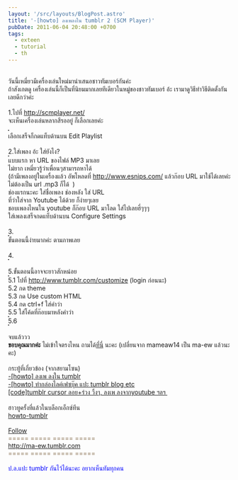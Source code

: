 ```yaml
---
layout: '/src/layouts/BlogPost.astro'
title: '-[howto] ลงเพลงใน tumblr 2 (SCM Player)'
pubDate: 2011-06-04 20:48:00 +0700
tags:
  - exteen
  - tutorial
  - th
---
```

<div><br />วันนี้เหมี่ยวมีเครื่องเล่นใหม่มานำเสนอชาวทัมเบอร์กันค่ะ<br />ถ้าสังเกตดู
  เครื่องเล่นนี้ก็เป็นที่นิยมมากเลยทีเดียวในหมู่ของชาวทัมเบอร์ อ้ะ
  เรามาดูวิธีทำวิธีติดตั้งกันเลยดีกว่าค่ะ<br /><br />1.ไปที่&nbsp;<a href="http://scmplayer.net/" target="_blank"
    rel="nofollow noopener">http://scmplayer.net/</a><br />จะเห็นเครื่องเล่นหลากสีรออยู่ ก็เลือกเลยค่ะ<br /><img
    src="http://upic.me/i/gz/1step.jpg" alt="" border="1" />&nbsp;<br />เลือกเสร็จก็กดแท็บด้านบน Edit
  Playlist<br /><br />2.ใส่เพลง&nbsp;อ้ะ ใส่ยังไง?<br /><img src="http://upic.me/i/pw/2step.jpg" alt=""
    border="1" /><br />แบบแรก
  หา URL ของไฟล์ MP3 มาเลย<br />ไม่ยาก เหมี่ยวรู้ว่าเพื่อนๆสามารถหาได้&nbsp;&nbsp;<img style="display: inline;"
    src="http://www.siamzone.com/board/smile/smile.gif" alt="" border="0" /><br />(ถ้ามีเพลงอยู่ในเครื่องแล้ว
  อัพโหลดที่&nbsp;<a href="http://www.esnips.com/" target="_blank"
    rel="nofollow noopener">http://www.esnips.com/</a>&nbsp;แล้วก๊อบ URL มาใช้ได้เลยค่ะ ไม่ต้องเป็น url .mp3
  ก็ได้&nbsp;&nbsp;<img style="display: inline;" src="http://www.siamzone.com/board/smile/bigsmile.gif" alt=""
    border="0" />)<br />ช่องแรกนะคะ
  ใส่ชื่อเพลง&nbsp;ช่องหลัง ใส่ URL<br />ที่ว่าใส่จาก Youtube ได้ด้วย
  ก็ง่ายๆเลย<br />ชอบเพลงไหนใน youtube ก็ก๊อบ URL มาโลด ใส่ไปเลยฮี่ๆๆๆ<br />ใส่เพลงเสร็จกดแท็บด้านบน Configure
  Settings<br /><br />3.<br /><img src="http://upic.me/i/6x/3step.jpg" alt="" border="1" /><br />ขั้นตอนนี้ง่ายมากค่ะ
  ตามภาพเลย<br /><br />4.<br /><img src="http://upic.me/i/69/4step.jpg" alt=""
    border="1" /><br /><br />5.ขั้นตอนนี้อาจจะยาวสักหน่อย<br /><img src="http://upic.me/i/kz/5step.jpg" alt=""
    border="1" /><br />5.1
  ไปที่&nbsp;<a href="http://www.tumblr.com/customize" target="_blank"
    rel="nofollow noopener">http://www.tumblr.com/customize</a>&nbsp;(login ก่อนนะ)<br />5.2 กด theme<br />5.3 กด Use
  custom HTML<br />5.4 กด ctrl+f ใส่คำว่า <br />5.5 ใส่โค้ดที่ก๊อบมาหลังคำว่า <br /><img
    src="http://upic.me/i/w9/6step.jpg" alt="" border="1" /><br />5.6&nbsp;<br /><img
    src="http://upic.me/i/ie/7step.jpg" alt=""
    border="1" /><br /><br />จบแล้ววว<br /><strong>ขอบคุณมากค่ะ</strong>&nbsp;ไม่เข้าใจตรงไหน ถามได้<a
    href="http://ma-ew.tumblr.com/ask" target="_blank" rel="nofollow noopener">ที่นี่</a>&nbsp;นะคะ (เปลี่ยนจาก mameaw14
  เป็น ma-ew
  แล้วนะคะ)<br /><br />กระทู้ที่เกี่ยวข้อง (จากสยามโซน)<br /><a href="http://sz4m.com/b2092141" target="_blank"
    rel="nofollow noopener">-[howto] ลงเพ ลงใน tumblr</a><br /><a href="http://sz4m.com/b2102612" target="_blank"
    rel="nofollow noopener">-[howto] ทำกล่องไลค์เฟซบุ๊ค แปะ tumblr blog etc</a><br /><a href="http://sz4m.com/b2111052"
    target="_blank" rel="nofollow noopener">[code]tumblr cursor ลอย+ร่วง วิ้งๆ, ลงเพ ลงจากyoutube ฯลฯ&nbsp;</a></div>
<div>&nbsp;</div>
<div>ฮาวทูครั้งที่แล้วในบล็อกเอ็กซ์ทีน<br /><a
    href="http://mameaw14.exteen.com/20110303/howto-tumblr">howto-tumblr</a><br /><br /><span
    style="text-decoration: underline;">Follow</span><br /><span style="color: #8b7355;">===== ===== =====
    =====</span><br /><a href="http://ma-ew.tumblr.com/" target="_blank"
    rel="nofollow noopener">http://ma-ew.tumblr.com</a><br /><span style="color: #8b7355;">===== ===== =====
    =====</span><br /><img style="display: inline;" src="http://www.siamzone.com/board/smile/bigsmile.gif" alt=""
    border="0" />&nbsp;&nbsp;<img style="display: inline;" src="http://www.siamzone.com/board/smile/smile.gif" alt=""
    border="0" />&nbsp;&nbsp;<img style="display: inline;" src="http://www.siamzone.com/board/smile/bigsmile.gif" alt=""
    border="0" />&nbsp;&nbsp;<img style="display: inline;" src="http://www.siamzone.com/board/smile/bigsmile.gif" alt=""
    border="0" />&nbsp;&nbsp;<img style="display: inline;" src="http://www.siamzone.com/board/smile/smile.gif" alt=""
    border="0" />&nbsp;&nbsp;<img style="display: inline;" src="http://www.siamzone.com/board/smile/smile.gif" alt=""
    border="0" />&nbsp;&nbsp;<img style="display: inline;" src="http://www.siamzone.com/board/smile/bigsmile.gif" alt=""
    border="0" />&nbsp;&nbsp;<img style="display: inline;" src="http://www.siamzone.com/board/smile/smile.gif" alt=""
    border="0" />&nbsp;&nbsp;<img style="display: inline;" src="http://www.siamzone.com/board/smile/bigsmile.gif" alt=""
    border="0" />&nbsp;&nbsp;<img style="display: inline;" src="http://www.siamzone.com/board/smile/smile.gif" alt=""
    border="0" />&nbsp;&nbsp;<img style="display: inline;" src="http://www.siamzone.com/board/smile/bigsmile.gif" alt=""
    border="0" />&nbsp;&nbsp;<img style="display: inline;" src="http://www.siamzone.com/board/smile/smile.gif" alt=""
    border="0" />&nbsp;&nbsp;<img style="display: inline;" src="http://www.siamzone.com/board/smile/bigsmile.gif" alt=""
    border="0" />&nbsp;&nbsp;<img style="display: inline;" src="http://www.siamzone.com/board/smile/smile.gif" alt=""
    border="0" />&nbsp;&nbsp;<img style="display: inline;" src="http://www.siamzone.com/board/smile/bigsmile.gif" alt=""
    border="0" />&nbsp;&nbsp;<img style="display: inline;" src="http://www.siamzone.com/board/smile/smile.gif" alt=""
    border="0" /><br /><span style="color: blue;">ป.ล.แปะ
    tumblr กันไว้ได้นะคะ อยากเห็นทัมทุกคน</span></div>